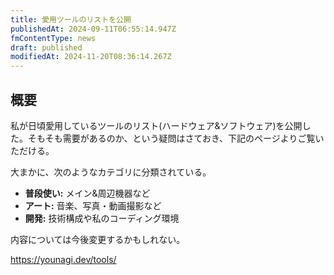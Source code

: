 ```yaml
---
title: 愛用ツールのリストを公開
publishedAt: 2024-09-11T06:55:14.947Z
fmContentType: news
draft: published
modifiedAt: 2024-11-20T08:36:14.267Z
---
```


## 概要

私が日頃愛用しているツールのリスト(ハードウェア&ソフトウェア)を公開した。そもそも需要があるのか、という疑問はさておき、下記のページよりご覧いただける。

大まかに、次のようなカテゴリに分類されている。

- **普段使い:** メイン&周辺機器など
- **アート:** 音楽、写真・動画撮影など
- **開発:** 技術構成や私のコーディング環境

内容については今後変更するかもしれない。

https://younagi.dev/tools/

